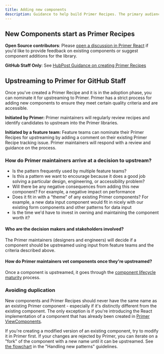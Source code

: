 ```yaml
---
title: Adding new components
description: Guidance to help build Primer Recipes. The primary audience for this guidance is GitHub staff.
---
```


## New Components start as Primer Recipes

**Open Source contributors**: Please [open a discussion in Primer React](https://github.com/primer/react/discussions/new?category=ideas) if you'd like to provide feedback on existing components or suggest component additions for the library.

**GitHub Staff Only**: See [HubPost Guidance on creating Primer Recipes](#)

## Upstreaming to Primer for GitHub Staff

Once you've created a Primer Recipe and it is in the adoption phase, you can nominate it for upstreaming to Primer. Primer has a strict process for adding new components to ensure they meet certain quality criteria and are accessible.

**Initiated by Primer:** Primer maintainers will regularly review recipes and identify candidates to upstream into the Primer libraries.

**Initiated by a feature team:** Feature teams can nominate their Primer Recipes for upstreaming by adding a comment on their existing Primer Recipe tracking issue. Primer maintainers will respond with a review and guidance on the process.

### How do Primer maintainers arrive at a decision to upstream?

- Is the pattern frequently used by multiple feature teams?
- Is this a pattern we want to encourage because it does a good job solving a particular design, engineering, or accessibility problem?
- Will there be any negative consequences from adding this new component? For example, a negative impact on performance
- Does it fit in with a “theme” of any existing Primer components? For example, a new data input component would fit in nicely with our existing form components and other patterns for data input
- Is the time we'd have to invest in owning and maintaining the component worth it?

#### Who are the decision makers and stakeholders involved?

The Primer maintainers (designers and engineers) will decide if a component should be upstreamed using input from feature teams and the criteria described above.

#### How do Primer maintainers vet components once they're upstreamed?

Once a component is upstreamed, it goes through the [component lifecycle maturity](/guides/component-lifecycle) process.

### Avoiding duplication

New components and Primer Recipes should never have the same name as an existing Primer component - especially if it's distinctly different from the existing component. The only exception is if you're introducing the React implementation of a component that has already been created in [Primer ViewComponents](https://github.com/primer/view_components/).

If you're creating a modified version of an existing component, try to modify it in Primer first. If your changes are rejected by Primer, you can iterate on a "fork" of the component with a new name until it can be upstreamed. See [the flowchart](https://primer.style/design/guides/contribute/handling-new-patterns#process-summarized-as-flowchart) in the "Handling new patterns" guidelines.
